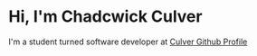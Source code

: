 # Hi, I'm Chadcwick Culver

I'm a student turned software developer at [Culver Github Profile](https://github.com/Culver-Services)
